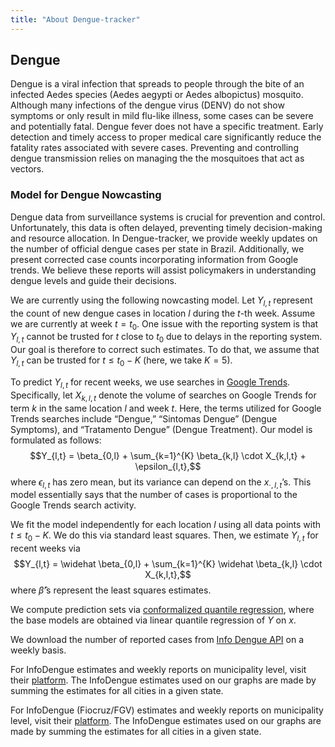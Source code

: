 ```yaml
---
title: "About Dengue-tracker"
---
```


<meta name="viewport" content="width=device-width, initial-scale=1.0, maximum-scale=1.0, user-scalable=no" />

## Dengue

Dengue is a viral infection that spreads to people through the bite of an infected Aedes species (Aedes aegypti or Aedes albopictus) mosquito.
<!--
About half of the global population is currently at risk of contracting dengue fever, with an estimated 100 to 400 million infections occurring annually. Dengue is prevalent in tropical and subtropical regions worldwide, primarily in urban and semi-urban areas.
-->
Although many infections of the dengue virus (DENV) do not show symptoms or only result in mild flu-like illness, some cases can be severe and potentially fatal. Dengue fever does not have a specific treatment. Early detection and timely access to proper medical care significantly reduce the fatality rates associated with severe cases. Preventing and controlling dengue transmission relies on managing the the mosquitoes that act as vectors.


### Model for Dengue Nowcasting

Dengue data from surveillance systems is crucial for prevention and control. Unfortunately, this data is often delayed, preventing timely decision-making and resource allocation. In Dengue-tracker, we provide weekly updates on the number of official dengue cases per state in Brazil. Additionally, we present corrected case counts incorporating information from Google trends. We believe these reports will assist policymakers in understanding dengue levels and guide their decisions.


We are currently using the following nowcasting model.
Let $Y_{l,t}$ represent the count of new dengue cases in location $l$ during the $t$-th week. Assume we are currently at week $t=t_0$. One issue with the reporting system is that $Y_{l,t}$ cannot be trusted for $t$ close to $t_0$ due to delays in the reporting system. Our goal is therefore to correct such estimates. To do that, we assume that $Y_{l,t}$ can be trusted for $t\leq t_0-K$ (here, we take $K=5$).

To predict $Y_{l,t}$ for recent weeks, we use searches in [Google Trends](https://trends.google.com.br/trends/){target="_blank"}. Specifically, let $X_{k,l,t}$ denote the volume of searches on Google Trends for term $k$ in the same location $l$ and week $t$. Here, the terms utilized for Google Trends searches include "Dengue," "Sintomas Dengue" (Dengue Symptoms), and "Tratamento Dengue" (Dengue Treatment). Our model is formulated as follows: $$Y_{l,t} = \beta_{0,l} + \sum_{k=1}^{K} \beta_{k,l} \cdot X_{k,l,t} + \epsilon_{l,t},$$
where $\epsilon_{l,t}$ has zero mean, but its variance can depend on the $x_{\cdot,l,t}$'s.
This model essentially says that the number of cases is proportional to the Google Trends search activity.

We fit the model independently for each location $l$ using all data points with $t \leq t_0-K$. We do this via standard least squares. Then, we estimate $Y_{l,t}$ for recent weeks via $$Y_{l,t} = \widehat \beta_{0,l} + \sum_{k=1}^{K} \widehat \beta_{k,l} \cdot X_{k,l,t},$$ where $\widehat \beta$'s represent the least squares estimates.

We compute prediction sets via [conformalized quantile regression](https://proceedings.neurips.cc/paper_files/paper/2019/file/5103c3584b063c431bd1268e9b5e76fb-Paper.pdf){target="_blank"}, where the base models are obtained via linear quantile regression of $Y$ on $x$.

We download the number of reported cases from [Info Dengue API](https://info.dengue.mat.br/services/){target="_blank"} on a weekly basis.

For InfoDengue estimates and weekly reports on municipality level, visit their [platform](https://info.dengue.mat.br/){target="_blank"}. The InfoDengue estimates used on our graphs are made by summing the estimates for all cities in a given state.

For InfoDengue (Fiocruz/FGV) estimates and weekly reports on municipality level, visit their [platform](https://info.dengue.mat.br/){target="_blank"}. The InfoDengue estimates used on our
graphs are made by summing the estimates for all cities in a given state.